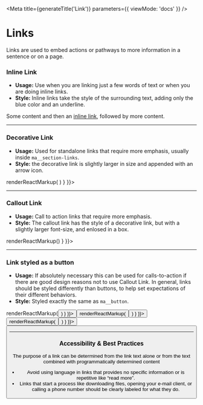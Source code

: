 
<Meta
  title={generateTitle('Link')}
  parameters={{
    viewMode: 'docs'
  }}
/>

# Links

Links are used to embed actions or pathways to more information in a sentence or on a page.

### Inline Link

- **Usage:** Use when you are linking just a few words of text or when you are doing inline links.
- **Style:** Inline links take the style of the surrounding text, adding only the blue color and an underline.

<Canvas>
  <Story
    name="link">
      <p>Some content and then an <a href="#">inline link</a>, followed by more content.</p>
  </Story>
  <Story story={stories.linkCSS} />
</Canvas>

---

### Decorative Link

- **Usage:** Used for standalone links that require more emphasis, usually inside `ma__section-links`.
- **Style:** the decorative link is slightly larger in size and appended with an arrow icon.

<Canvas>
  <Story
    name="link-decorative"
    parameters={{ docs: { transformSource: () => renderReactMarkup(
    <DecorativeLink text="Decorative Link"/>) } }}>
    <DecorativeLink text="Decorative Link"/>
  </Story>
  <Story story={stories.linkDecorativeCSS} />
</Canvas>

---

### Callout Link

- **Usage:** Call to action links that require more emphasis.
- **Style:** The callout link has the style of a decorative link, but with a slightly larger font-size, and enlosed in a box.

<Canvas>
  <Story
    name="link-callout"
    parameters={{ docs: { transformSource: () => renderReactMarkup(<CalloutLink text="Callout Link"/>) } }}>
      <CalloutLink text="Callout Link"/>
  </Story>
  <Story story={stories.linkCalloutCSS} />
</Canvas>

---

### Link styled as a button

- **Usage:** If absolutely necessary this can be used for calls-to-action if there are good design reasons not to use Callout Link. In general, links should be styled differently than buttons, to help set expectations of their different behaviors.
- **Style:** Styled exactly the same as `ma__button`.

<Canvas>
  <Story
    name="link-button-primary"
    parameters={{ docs: { transformSource: () => renderReactMarkup(<Button href="#" text="Link as a button" usage="primary" />) } }}>
    	<Button href="#" text="Link as a button" usage="primary" />
  </Story>
  <Story
    name="link-button-secondary"
    parameters={{ docs: { transformSource: () => renderReactMarkup(<Button href="#" text="Link as a button" usage="secondary" />) } }}>
    	<Button href="#" text="Link as a button" usage="secondary" />
  </Story>
  <Story
    name="link-button-tertiary"
    parameters={{ docs: { transformSource: () => renderReactMarkup(<Button href="#" text="Link as a button" usage="tertiary" />) } }}>
    	<Button href="#" text="Link as a button" usage="tertiary" />
  </Story>
  <Story story={stories.linkButtonCSS} />
</Canvas>

---

### Accessibility & Best Practices

The purpose of a link can be determined from the link text alone or from the text combined with programmatically determined content

- Avoid using language in links that provides no specific information or is repetitive like “read more”.
- Links that start a process like downloading files, opening your e-mail client, or calling a phone number should be clearly labeled for what they do.

